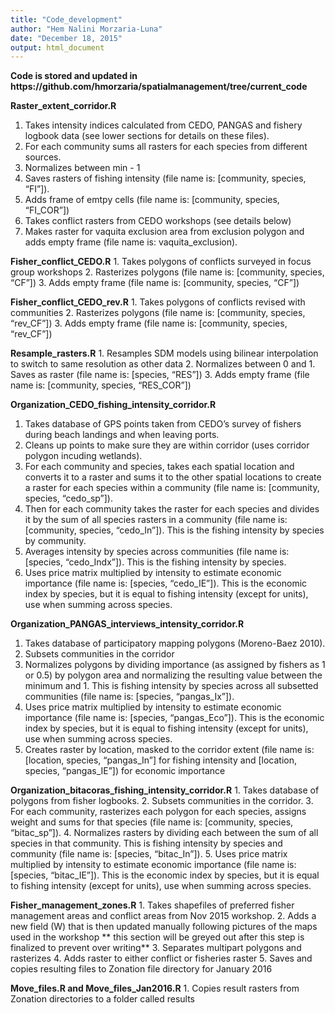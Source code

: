 ```yaml
---
title: "Code_development"
author: "Hem Nalini Morzaria-Luna"
date: "December 18, 2015"
output: html_document
---
```


**Code is stored and updated in https://github.com/hmorzaria/spatialmanagement/tree/current_code**

**Raster_extent_corridor.R**

 1. Takes intensity indices calculated from CEDO, PANGAS and fishery logbook data (see lower sections for details on these files).
 2. For each community sums all rasters for each species from different sources.
 3. Normalizes between min - 1
 4. Saves rasters of fishing intensity (file name  is: [community, species, "FI"]).
 5. Adds frame of emtpy cells (file name  is: [community, species, "FI_COR"])
 6. Takes conflict rasters from CEDO workshops (see details below)
 7. Makes raster for vaquita exclusion area from exclusion polygon and adds empty frame (file name is: vaquita_exclusion).

**Fisher_conflict_CEDO.R**
1. Takes polygons of conflicts surveyed in focus group workshops
2. Rasterizes polygons (file name  is: [community, species, "CF"])
3. Adds empty frame (file name  is: [community, species, "CF"])

**Fisher_conflict_CEDO_rev.R**
1. Takes polygons of conflicts revised with communities
2. Rasterizes polygons (file name  is: [community, species, "rev_CF"])
3. Adds empty frame (file name  is: [community, species, "rev_CF"])

**Resample_rasters.R**
1. Resamples SDM models using bilinear interpolation to switch to same resolution as other data
2. Normalizes between 0 and 1. Saves as raster (file name  is: [species, "RES"])
3. Adds empty frame (file name  is: [community, species, "RES_COR"])

**Organization_CEDO_fishing_intensity_corridor.R** 

1. Takes database of GPS points taken from CEDO's survey of fishers during beach landings and when leaving ports. 
2. Cleans up points to make sure they are within corridor (uses corridor polygon incuding wetlands). 
3. For each community and species, takes each spatial location and converts it to a raster and  sums it to the other spatial locations to create a raster for each species within a community (file name is: [community, species,  "cedo_sp"]).  
4. Then for each community takes the raster for each species and divides it by the sum of all species rasters in a community (file name  is: [community, species, "cedo_In"]). This is the fishing intensity by species by community.
5. Averages intensity by species across communities (file name  is: [species, "cedo_Indx"]). This is the fishing intensity by species. 
6. Uses price matrix multiplied by intensity to estimate economic importance (file name is: [species, "cedo_IE"]). This is the economic index by species, but it is equal to fishing intensity (except for units), use when summing across species.

**Organization_PANGAS_interviews_intensity_corridor.R**

 1. Takes database of participatory mapping polygons (Moreno-Baez 2010).
 2. Subsets communities in the corridor
 3. Normalizes polygons by dividing importance (as assigned by fishers as 1 or 0.5) by polygon area and normalizing the resulting value between the minimum and 1. This is fishing intensity by species across all subsetted communities (file name is: [species, "pangas_Ix"]).
 4. Uses price matrix multiplied by intensity to estimate economic importance (file name is: [species, "pangas_Eco"]). This is the economic index by species, but it is equal to fishing intensity (except for units), use when summing across species.
 5. Creates raster by location, masked to the corridor extent (file name is: [location, species, "pangas_In"] for fishing intensity and [location, species, "pangas_IE"]) for economic importance
 
**Organization_bitacoras_fishing_intensity_corridor.R**
 1. Takes database of polygons from fisher logbooks.
 2. Subsets communities in the corridor.
 3. For each community, rasterizes each polygon for each species, assigns weight and sums for that species (file name is: [community, species, "bitac_sp"]).
 4. Normalizes rasters by dividing each between the sum of all species in that community. This is fishing intensity by species and community (file name is: [species, "bitac_In"]).
 5. Uses price matrix multiplied by intensity to estimate economic importance (file name is: [species, "bitac_IE"]). This is the economic index by species, but it is equal to fishing intensity (except for units), use when summing across species.

**Fisher_management_zones.R**
1. Takes shapefiles of preferred fisher management areas and conflict areas from Nov 2015 workshop.
2. Adds a new field (W) that is then updated manually following pictures of the maps used in the workshop ** this section will be greyed out after this step is finalized to prevent over writing**
3. Separates multipart polygons and rasterizes
4. Adds raster to either conflict or fisheries raster
5. Saves and copies resulting files to Zonation file directory for January 2016

**Move_files.R and Move_files_Jan2016.R**
1. Copies result rasters from Zonation directories to a folder called results